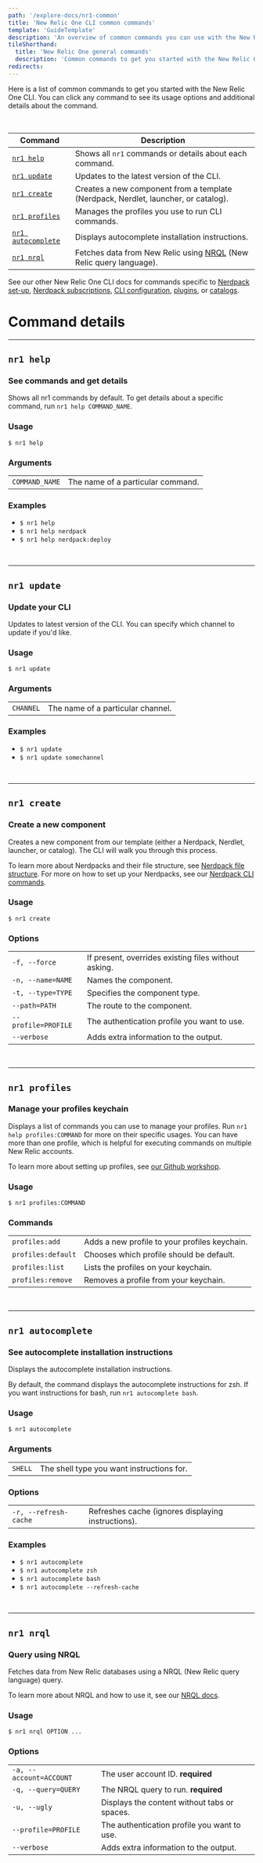```yaml
---
path: '/explore-docs/nr1-common'
title: 'New Relic One CLI common commands'
template: 'GuideTemplate'
description: 'An overview of common commands you can use with the New Relic One CLI.'
tileShorthand:
  title: 'New Relic One general commands'
  description: 'Common commands to get you started with the New Relic One CLI.'
redirects:
---
```


<Intro>

Here is a list of common commands to get you started with the New Relic One CLI. You can click any command to see its usage options and additional details about the command. 

</Intro>

<br/> 

| Command | Description |
|---|---|
| [`nr1 help`](#nr1-help)                 | Shows all `nr1` commands or details about each command. |
| [`nr1 update`](#nr1-update)             | Updates to the latest version of the CLI. |
| [`nr1 create`](#nr1-create)             | Creates a new component from a template (Nerdpack, Nerdlet, launcher, or catalog). |
| [`nr1 profiles`](#nr1-profiles)         | Manages the profiles you use to run CLI commands. |
| [`nr1 autocomplete`](#nr1-autocomplete) | Displays autocomplete installation instructions. |
| [`nr1 nrql`](#nr1-nrql)                 | Fetches data from New Relic using [NRQL](https://newrelic.com/docs/query-data/nrql-new-relic-query-language/getting-started/introduction-nrql) (New Relic query language). |                                                                                                                                                                                                                                                                                                 |

See our other New Relic One CLI docs for commands specific to [Nerdpack set-up](/explore-docs/nr1-nerdpack), [Nerdpack subscriptions](explore-docs/nr1-subscription), [CLI configuration](/explore-docs/nr1-config), [plugins](/explore-docs/nr1-plugins), or [catalogs](/explore-docs/nr1-catalog).

# Command details

***

## `nr1 help`
### See commands and get details
Shows all nr1 commands by default. To get details about a specific command, run `nr1 help COMMAND_NAME`.

### Usage
`$ nr1 help` 

### Arguments
| | |
|---|---|
| `COMMAND_NAME` | The name of a particular command.|

### Examples
* `$ nr1 help` 
* `$ nr1 help nerdpack` 
* `$ nr1 help nerdpack:deploy` 

<br>

*** 

## `nr1 update`
### Update your CLI
Updates to latest version of the CLI. You can specify which channel to update if you'd like.

### Usage
`$ nr1 update` 

### Arguments
| | |
|---|---|
| `CHANNEL` | The name of a particular channel. |

### Examples
* `$ nr1 update`
* `$ nr1 update somechannel`

<br>

***

## `nr1 create`
### Create a new component
Creates a new component from our template (either a Nerdpack, Nerdlet, launcher, or catalog). The CLI will walk you through this process.

To learn more about Nerdpacks and their file structure, see [Nerdpack file structure](/explore-docs/nerdpack-file-structure). For more on how to set up your Nerdpacks, see our [Nerdpack CLI commands](/explore-docs/nr1-nerdpack).

### Usage
`$ nr1 create` 

### Options
| | |
|---|---|
|  `-f, --force`       |  If present, overrides existing files without asking. |
|  `-n, --name=NAME`   | Names the component. |
|  `-t, --type=TYPE`   | Specifies the component type. |
|  `--path=PATH`       | The route to the component. |
| `--profile=PROFILE`  | The authentication profile you want to use. |
| `--verbose`          | Adds extra information to the output. |

<br>

*** 

## `nr1 profiles`
### Manage your profiles keychain
Displays a list of commands you can use to manage your profiles. Run `nr1 help profiles:COMMAND` for more on their specific usages. You can have more than one profile, which is helpful for executing commands on multiple New Relic accounts. 

To learn more about setting up profiles, see [our Github workshop](https://github.com/newrelic/nr1-workshop/blob/master/lab-cli/INSTRUCTIONS.md).

### Usage
`$ nr1 profiles:COMMAND`

### Commands

|   |   |
|---|---|
| `profiles:add`     | Adds a new profile to your profiles keychain. |
| `profiles:default` | Chooses which profile should be default. |
| `profiles:list`    | Lists the profiles on your keychain. |
| `profiles:remove`   | Removes a profile from your keychain. |

<br>

*** 

## `nr1 autocomplete`
### See autocomplete installation instructions
Displays the autocomplete installation instructions.

By default, the command displays the autocomplete instructions for zsh. If you want instructions for bash, run `nr1 autocomplete bash`.

### Usage
`$ nr1 autocomplete`

### Arguments
| | |
|---|---|
| `SHELL` | The shell type you want instructions for. |

### Options
| | |
|---|---|
|  `-r, --refresh-cache` | Refreshes cache (ignores displaying instructions). |

### Examples
*  `$ nr1 autocomplete`
*  `$ nr1 autocomplete zsh`
*  `$ nr1 autocomplete bash`
*  `$ nr1 autocomplete --refresh-cache`

<br>

*** 

## `nr1 nrql`
### Query using NRQL
Fetches data from New Relic databases using a NRQL (New Relic query language) query.

To learn more about NRQL and how to use it, see our [NRQL docs](https://newrelic.com/docs/query-data/nrql-new-relic-query-language/getting-started/introduction-nrql).

### Usage
`$ nr1 nrql OPTION ...`

### Options
| | |
|---|---|
| `-a, --account=ACCOUNT` | The user account ID. **required** |
|  `-q, --query=QUERY`    | The NRQL query to run. **required** |
|  `-u, --ugly`           | Displays the content without tabs or spaces. |
|  `--profile=PROFILE`    | The authentication profile you want to use. |
|  `--verbose`            | Adds extra information to the output. |